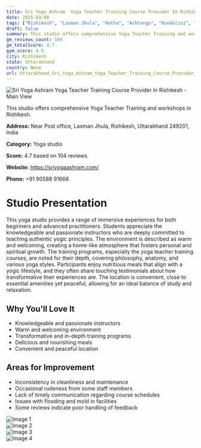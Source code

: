 ```yaml
---
title: Sri Yoga Ashram  Yoga Teacher Training Course Provider In Rishikesh
date: 2025-03-08
tags: ["Rishikesh", "Laxman Jhula", "Hatha", "Ashtanga", "Kundalini", "warm atmosphere", "family-run", "Rishikesh"]  
draft: false
summary: This studio offers comprehensive Yoga Teacher Training and workshops in Rishikesh.
gm_reviews_count: 104
gm_totalScore: 4.7
gym_score: 4.5
city: Rishikesh
state: Uttarakhand
country: None
url: Uttarakhand_Sri_Yoga_Ashram_Yoga_Teacher_Training_Course_Provider_In_Rishikesh
---
```


<div className="aspect-[16/9] relative my-8">
  <img 
    src="https://lh5.googleusercontent.com/p/AF1QipNOnTkykccw2ZCeT2BVgXDTFFZZZ_5UupJQmowp=w1920-h1080-k-no"
    alt="Sri Yoga Ashram  Yoga Teacher Training Course Provider In Rishikesh - Main View"
    className="object-cover absolute inset-0 w-full h-full rounded-lg"
  />
</div>

This studio offers comprehensive Yoga Teacher Training and workshops in Rishikesh.

**Address:** Near Post office, Laxman Jhula, Rishikesh, Uttarakhand 249201, India

**Category:** Yoga studio

**Score:** 4.7 based on 104 reviews

**Website:** https://sriyogaashram.com/

**Phone:** +91 90588 91668

# Studio Presentation

This yoga studio provides a range of immersive experiences for both beginners and advanced practitioners. Students appreciate the knowledgeable and passionate instructors who are deeply committed to teaching authentic yogic principles. The environment is described as warm and welcoming, creating a home-like atmosphere that fosters personal and spiritual growth. The training programs, especially the yoga teacher training courses, are noted for their depth, covering philosophy, anatomy, and various yoga styles. Participants enjoy nutritious meals that align with a yogic lifestyle, and they often share touching testimonials about how transformative their experiences are. The location is convenient, close to essential amenities yet peaceful, allowing for an ideal balance of study and relaxation.

## Why You'll Love It

- Knowledgeable and passionate instructors
- Warm and welcoming environment
- Transformative and in-depth training programs
- Delicious and nourishing meals
- Convenient and peaceful location

## Areas for Improvement

- Inconsistency in cleanliness and maintenance
- Occasional rudeness from some staff members
- Lack of timely communication regarding course schedules
- Issues with flooding and mold in facilities
- Some reviews indicate poor handling of feedback

<div className="grid grid-cols-1 xl:grid-cols-2 gap-4 my-8">
<div className="aspect-[4/3] relative"><img src="https://lh3.googleusercontent.com/p/AF1QipODP_TPdQl8jFegIYRPXUFgjjxEXs6tSwhlxGQi=w1920-h1080-k-no" alt="Image 1" className="object-cover absolute inset-0 w-full h-full rounded-lg" /></div>
<div className="aspect-[4/3] relative"><img src="https://lh5.googleusercontent.com/p/AF1QipNgE3sytlCpk5MZj1ksiinUi5dMGTIwh-9KTAak=w1920-h1080-k-no" alt="Image 2" className="object-cover absolute inset-0 w-full h-full rounded-lg" /></div>
<div className="aspect-[4/3] relative"><img src="https://lh5.googleusercontent.com/p/AF1QipOHlAD0nK8Pvif-dCtHIHeyTVa1q74Ka2qVdZkt=w1920-h1080-k-no" alt="Image 3" className="object-cover absolute inset-0 w-full h-full rounded-lg" /></div>
<div className="aspect-[4/3] relative"><img src="https://lh5.googleusercontent.com/p/AF1QipM_rfSHyYxKRDQOB4qy-pXEn60zr1aUg3RD-P1h=w1920-h1080-k-no" alt="Image 4" className="object-cover absolute inset-0 w-full h-full rounded-lg" /></div>
</div>